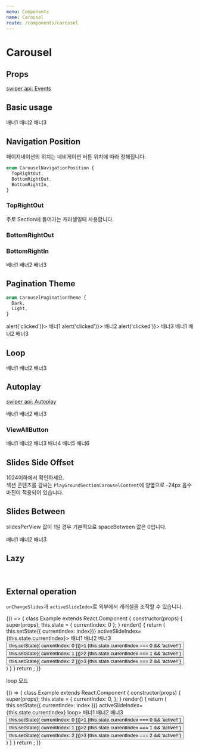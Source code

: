 ```yaml
---
menu: Components
name: Carousel
route: /components/carousel
---
```



# Carousel

## Props

[swiper api: Events](https://idangero.us/swiper/api/#events)

<PropsTable of={Carousel} />

## Basic usage

<Playground>
  <Carousel>
    <PlayGroundBanner backgroundColor={Colors.red100}>배너1</PlayGroundBanner>
    <PlayGroundBanner backgroundColor={Colors.red200}>배너2</PlayGroundBanner>
    <PlayGroundBanner backgroundColor={Colors.red300}>배너3</PlayGroundBanner>
  </Carousel>
</Playground>

## Navigation Position

페이지네이션의 위치는 네비게이션 버튼 위치에 따라 정해집니다.

```ts
enum CarouselNavigationPosition {
  TopRightOut,
  BottomRightOut,
  BottomRightIn,
}
```

### TopRightOut

주로 Section에 들어가는 캐러셀일때 사용합니다.

<Playground>
  <Section title="섹션 타이틀">
    <Carousel
      navigationPosition={CarouselNavigationPosition.TopRightOut}
      lgSlidesPerView={4}
      smSlidesPerView={2}
      pagination
    >
      <Card title="내 방 안의 자수공장! 재봉틀자수, 어렵지 않아요" coverImage={imageSrc} />
      <Card title="나만의 그림으로 내 삶을 채우다, 강한의 색연필 일러스트" coverImage={imageSrc} />
      <Card title="닮고 싶은, 담고 싶은 웹툰 원고 제작 기법" coverImage={imageSrc} />
      <Card title="내 방 안의 자수공장! 재봉틀자수, 어렵지 않아요" coverImage={imageSrc} />
      <Card title="나만의 그림으로 내 삶을 채우다, 강한의 색연필 일러스트" coverImage={imageSrc} />
      <Card title="닮고 싶은, 담고 싶은 웹툰 원고 제작 기법" coverImage={imageSrc} />
    </Carousel>
  </Section>
</Playground>

### BottomRightOut

<Playground>
  <Carousel
    navigationPosition={CarouselNavigationPosition.BottomRightOut}
    lgSlidesPerView={4}
    smSlidesPerView={2}
    pagination
  >
    <Card title="내 방 안의 자수공장! 재봉틀자수, 어렵지 않아요" coverImage={imageSrc} />
    <Card title="나만의 그림으로 내 삶을 채우다, 강한의 색연필 일러스트" coverImage={imageSrc} />
    <Card title="닮고 싶은, 담고 싶은 웹툰 원고 제작 기법" coverImage={imageSrc} />
    <Card title="내 방 안의 자수공장! 재봉틀자수, 어렵지 않아요" coverImage={imageSrc} />
    <Card title="나만의 그림으로 내 삶을 채우다, 강한의 색연필 일러스트" coverImage={imageSrc} />
    <Card title="닮고 싶은, 담고 싶은 웹툰 원고 제작 기법" coverImage={imageSrc} />
  </Carousel>
</Playground>

### BottomRightIn

<Playground>
  <Carousel
    navigationPosition={CarouselNavigationPosition.BottomRightIn}
    paginationTheme={CarouselPaginationTheme.Light}
    pagination
  >
    <PlayGroundBanner backgroundColor={Colors.red100}>배너1</PlayGroundBanner>
    <PlayGroundBanner backgroundColor={Colors.red200}>배너2</PlayGroundBanner>
    <PlayGroundBanner backgroundColor={Colors.red300}>배너3</PlayGroundBanner>
  </Carousel>
</Playground>

## Pagination Theme

```ts
enum CarouselPaginationTheme {
  Dark,
  Light,
}
```

<Playground>
  <Carousel
    navigationPosition={CarouselNavigationPosition.BottomRightIn}
    paginationTheme={CarouselPaginationTheme.Dark}
    pagination
  >
    <PlayGroundBanner backgroundColor={Colors.red100} onClick={() => alert('clicked')}>
      배너1
    </PlayGroundBanner>
    <PlayGroundBanner backgroundColor={Colors.red200} onClick={() => alert('clicked')}>
      배너2
    </PlayGroundBanner>
    <PlayGroundBanner backgroundColor={Colors.red300} onClick={() => alert('clicked')}>
      배너3
    </PlayGroundBanner>
  </Carousel>
  <Carousel
    navigationPosition={CarouselNavigationPosition.BottomRightIn}
    paginationTheme={CarouselPaginationTheme.Light}
    pagination
  >
    <PlayGroundBanner backgroundColor={Colors.blue100}>배너1</PlayGroundBanner>
    <PlayGroundBanner backgroundColor={Colors.blue200}>배너2</PlayGroundBanner>
    <PlayGroundBanner backgroundColor={Colors.blue300}>배너3</PlayGroundBanner>
  </Carousel>
</Playground>

## Loop

<Playground>
  <Carousel
    navigationPosition={CarouselNavigationPosition.BottomRightIn}
    paginationTheme={CarouselPaginationTheme.Light}
    loop
    pagination
  >
    <PlayGroundBanner backgroundColor={Colors.blue100}>배너1</PlayGroundBanner>
    <PlayGroundBanner backgroundColor={Colors.blue200}>배너2</PlayGroundBanner>
    <PlayGroundBanner backgroundColor={Colors.blue300}>배너3</PlayGroundBanner>
  </Carousel>
</Playground>

## Autoplay

[swiper api: Autoplay](https://idangero.us/swiper/api/#autoplay)

<Playground>
  <Carousel
    navigationPosition={CarouselNavigationPosition.BottomRightIn}
    paginationTheme={CarouselPaginationTheme.Light}
    autoplay={{
      delay: 6000,
      disableOnInteraction: false,
    }}
    pagination
  >
    <PlayGroundBanner backgroundColor={Colors.blue100}>배너1</PlayGroundBanner>
    <PlayGroundBanner backgroundColor={Colors.blue200}>배너2</PlayGroundBanner>
    <PlayGroundBanner backgroundColor={Colors.blue300}>배너3</PlayGroundBanner>
  </Carousel>
</Playground>

### ViewAllButton

<Playground>
  <Section title="섹션 타이틀">
    <Carousel
      navigationPosition={CarouselNavigationPosition.TopRightOut}
      lgSlidesPerView={4}
      smSlidesPerView={2}
      pagination
    >
      <PlayGroundBanner backgroundColor={Colors.blue100}>배너1</PlayGroundBanner>
      <PlayGroundBanner backgroundColor={Colors.blue200}>배너2</PlayGroundBanner>
      <PlayGroundBanner backgroundColor={Colors.blue300}>배너3</PlayGroundBanner>
      <PlayGroundBanner backgroundColor={Colors.blue400}>배너4</PlayGroundBanner>
      <PlayGroundBanner backgroundColor={Colors.blue500}>배너5</PlayGroundBanner>
      <PlayGroundBanner backgroundColor={Colors.blue600}>배너6</PlayGroundBanner>
      <Carousel.ViewAllButton />
    </Carousel>
  </Section>
</Playground>

## Slides Side Offset

1024이하에서 확인하세요.  
섹션 콘텐츠를 감싸는 `PlayGroundSectionCarouselContent`에 양옆으로 -24px 음수 마진이 적용되어 있습니다.

<Playground>
  <Section title="섹션 타이틀">
    <PlayGroundSectionCarouselContent>
      <Carousel
        navigationPosition={CarouselNavigationPosition.TopRightOut}
        lgSlidesPerView={4}
        smSlidesPerView={2}
        smSlidesSideOffset={24}
        pagination
      >
        <Card title="내 방 안의 자수공장! 재봉틀자수, 어렵지 않아요" coverImage={imageSrc} />
        <Card title="나만의 그림으로 내 삶을 채우다, 강한의 색연필 일러스트" coverImage={imageSrc} />
        <Card title="닮고 싶은, 담고 싶은 웹툰 원고 제작 기법" coverImage={imageSrc} />
        <Card title="내 방 안의 자수공장! 재봉틀자수, 어렵지 않아요" coverImage={imageSrc} />
        <Card title="나만의 그림으로 내 삶을 채우다, 강한의 색연필 일러스트" coverImage={imageSrc} />
        <Card title="닮고 싶은, 담고 싶은 웹툰 원고 제작 기법" coverImage={imageSrc} />
      </Carousel>
    </PlayGroundSectionCarouselContent>
  </Section>
</Playground>

## Slides Between

slidesPerView 값이 1일 경우 기본적으로 spaceBetween 값은 0입니다.

<Playground>
  <Carousel lgSpaceBetween lgSlidesSideOffset={32} smSpaceBetween smSlidesSideOffset={24}>
    <PlayGroundBanner backgroundColor={Colors.red100}>배너1</PlayGroundBanner>
    <PlayGroundBanner backgroundColor={Colors.red200}>배너2</PlayGroundBanner>
    <PlayGroundBanner backgroundColor={Colors.red300}>배너3</PlayGroundBanner>
  </Carousel>
</Playground>

## Lazy

<Playground>
  <Carousel
    navigationPosition={CarouselNavigationPosition.TopRightOut}
    lgSlidesPerView={4}
    smSlidesPerView={2}
    lazy
    pagination
  >
    <SwiperCard>
      <img data-src={imageSrc} className="swiper-lazy" />
      <PreloadImage className="swiper-lazy-preloader" />
    </SwiperCard>
    <SwiperCard>
      <img data-src={imageSrc} className="swiper-lazy" />
      <PreloadImage className="swiper-lazy-preloader" />
    </SwiperCard>
    <SwiperCard>
      <img data-src={imageSrc} className="swiper-lazy" />
      <PreloadImage className="swiper-lazy-preloader" />
    </SwiperCard>
    <SwiperCard>
      <img data-src={imageSrc} className="swiper-lazy" />
      <PreloadImage className="swiper-lazy-preloader" />
    </SwiperCard>
    <SwiperCard>
      <img data-src={imageSrc} className="swiper-lazy" />
      <PreloadImage className="swiper-lazy-preloader" />
    </SwiperCard>
    <SwiperCard>
      <img data-src={imageSrc} className="swiper-lazy" />
      <PreloadImage className="swiper-lazy-preloader" />
    </SwiperCard>
    <SwiperCard>
      <img data-src={imageSrc} className="swiper-lazy" />
      <PreloadImage className="swiper-lazy-preloader" />
    </SwiperCard>
    <SwiperCard>
      <img data-src={imageSrc} className="swiper-lazy" />
      <PreloadImage className="swiper-lazy-preloader" />
    </SwiperCard>
    <SwiperCard>
      <img data-src={imageSrc} className="swiper-lazy" />
      <PreloadImage className="swiper-lazy-preloader" />
    </SwiperCard>
  </Carousel>
</Playground>

## External operation

`onChangeSlides`과 `activeSlideIndex`로 외부에서 캐러셀을 조작할 수 있습니다.

<Playground>
  {() => {
    class Example extends React.Component {
      constructor(props) {
        super(props);
        this.state = { currentIndex: 0 };
      }
      render() {
        return (
          <div>
            <Carousel onChangeSlides={(index) => this.setState({ currentIndex: index})} activeSlideIndex={this.state.currentIndex}>
              <PlayGroundBanner backgroundColor={Colors.red100}>배너1</PlayGroundBanner>
              <PlayGroundBanner backgroundColor={Colors.red200}>배너2</PlayGroundBanner>
              <PlayGroundBanner backgroundColor={Colors.red300}>배너3</PlayGroundBanner>
            </Carousel>
            <div>
              <button onClick={() => this.setState({ currentIndex: 0 })}>1 {this.state.currentIndex === 0 && 'active!!'}</button>
              <button onClick={() => this.setState({ currentIndex: 1 })}>2 {this.state.currentIndex === 1 && 'active!!'}</button>
              <button onClick={() => this.setState({ currentIndex: 2 })}>3 {this.state.currentIndex === 2 && 'active!!'}</button>
            </div>
          </div>
        )
      }
    }
    return <Example/>;
  }}

</Playground>

loop 모드

<Playground>
  {() => {
    class Example extends React.Component {
      constructor(props) {
        super(props);
        this.state = { 
          currentIndex: 0, 
        };
      }
      render() {
        return (
          <div>
            <Carousel onChangeSlides={(index) => this.setState({ currentIndex: index })} activeSlideIndex={this.state.currentIndex} loop>
              <PlayGroundBanner backgroundColor={Colors.red100}>배너1</PlayGroundBanner>
              <PlayGroundBanner backgroundColor={Colors.red200}>배너2</PlayGroundBanner>
              <PlayGroundBanner backgroundColor={Colors.red300}>배너3</PlayGroundBanner>
            </Carousel>
            <div>
              <button onClick={() => this.setState({ currentIndex: 0 })}>1 {this.state.currentIndex === 0 && 'active!!'}</button>
              <button onClick={() => this.setState({ currentIndex: 1 })}>2 {this.state.currentIndex === 1 && 'active!!'}</button>
              <button onClick={() => this.setState({ currentIndex: 2 })}>3 {this.state.currentIndex === 2 && 'active!!'}</button>
            </div>
          </div>
        )
      }
    }
    return <Example/>;
  }}

</Playground>

